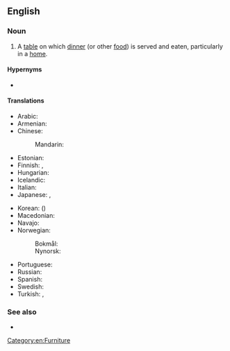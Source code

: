 ==English==

===Noun===
{{en-noun}}

# A [[table]] on which [[dinner]] (or other [[food]]) is served and eaten, particularly in a [[home]].

====Hypernyms====
* {{l|en|table}}

====Translations====
{{trans-top|table on which dinner is served}}
* Arabic: {{t-needed|ar}}
* Armenian: {{t+|hy|ճաշասեղան}}
* Chinese:
*: Mandarin: {{t+|cmn|餐桌|tr=cānzhuō|sc=Hani}}
* Estonian: {{t+|et|söögilaud}}
* Finnish: {{t+|fi|ruokapöytä}}, {{t|fi|päivällispöytä}}
* Hungarian: {{t|hu|étkezőasztal}}
* Icelandic: {{t+|is|matarborð|n}}
* Italian: {{t|it|tavolo da cena|m}}
* Japanese: {{t+|ja|食卓|tr=しょくたく, shokutaku}}, {{t|ja|ディナーテーブル|tr=dinātēburu}}
{{trans-mid}}
* Korean: {{t+|ko|식탁}} ({{t+|ko|食卓|sc=Hani}})
* Macedonian: {{t|mk|трпезариска маса|f|tr=trpezáriska mása}}
* Navajo: {{t|nv|bikááʼ adání}}
* Norwegian:
*: Bokmål: {{t|nb|middagsbord|n}}
*: Nynorsk: {{t|nn|middagsbord|n}}
* Portuguese: {{t|pt|[[mesa]] [[de]] [[jantar]]|f}}
* Russian: {{t+|ru|обе́денный стол|m}}
* Spanish: {{t|es|mesa de comedor|f}}
* Swedish: {{t+|sv|middagsbord|n}}
* Turkish: {{t+|tr|sofra}}, {{t+|tr|desterhan}}
{{trans-bottom}}

===See also===
* {{l|en|dining table}}

[[Category:en:Furniture]]